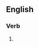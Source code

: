 ==English==

===Verb===
{{head|en|verb form}}

# {{present participle of|resubscribe|lang=en|nocat=1}}